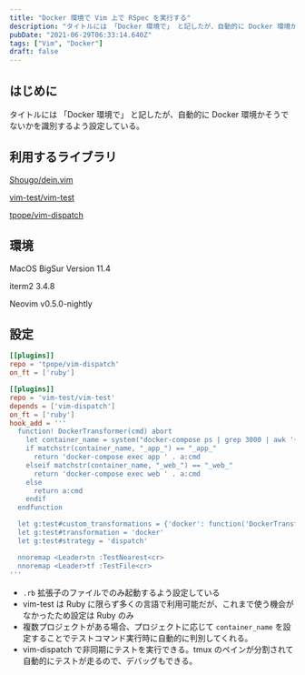 ```yaml
---
title: "Docker 環境で Vim 上で RSpec を実行する"
description: "タイトルには 「Docker 環境で」 と記したが、自動的に Docker 環境かそうでないかを識別するよう設定している。"
pubDate: "2021-06-29T06:33:14.640Z"
tags: ["Vim", "Docker"]
draft: false
---
```


## はじめに

タイトルには 「Docker 環境で」 と記したが、自動的に Docker 環境かそうでないかを識別するよう設定している。

## 利用するライブラリ

[Shougo/dein.vim](https://github.com/Shougo/dein.vim)

[vim-test/vim-test](https://github.com/vim-test/vim-test)

[tpope/vim-dispatch](https://github.com/tpope/vim-dispatch)

## 環境

MacOS BigSur Version 11.4

iterm2 3.4.8

Neovim v0.5.0-nightly

## 設定

```toml
[[plugins]]
repo = 'tpope/vim-dispatch'
on_ft = ['ruby']

[[plugins]]
repo = 'vim-test/vim-test'
depends = ['vim-dispatch']
on_ft = ['ruby']
hook_add = '''
  function! DockerTransformer(cmd) abort
    let container_name = system("docker-compose ps | grep 3000 | awk '{print $1}'")
    if matchstr(container_name, "_app_") == "_app_"
      return 'docker-compose exec app ' . a:cmd
    elseif matchstr(container_name, "_web_") == "_web_"
      return 'docker-compose exec web ' . a:cmd
    else
      return a:cmd
    endif
  endfunction

  let g:test#custom_transformations = {'docker': function('DockerTransformer')}
  let g:test#transformation = 'docker'
  let g:test#strategy = 'dispatch'

  nnoremap <Leader>tn :TestNearest<cr>
  nnoremap <Leader>tf :TestFile<cr>
'''
```

- `.rb` 拡張子のファイルでのみ起動するよう設定している
- vim-test は Ruby に限らず多くの言語で利用可能だが、これまで使う機会がなかったため設定は Ruby のみ
- 複数プロジェクトがある場合、プロジェクトに応じて `container_name` を設定することでテストコマンド実行時に自動的に判別してくれる。
- vim-dispatch で非同期にテストを実行できる。tmux のペインが分割されて自動的にテストが走るので、デバッグもできる。

